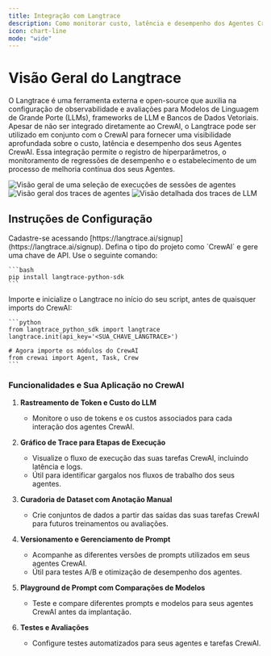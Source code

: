 ```yaml
---
title: Integração com Langtrace
description: Como monitorar custo, latência e desempenho dos Agentes CrewAI usando o Langtrace, uma ferramenta externa de observabilidade.
icon: chart-line
mode: "wide"
---
```


# Visão Geral do Langtrace

O Langtrace é uma ferramenta externa e open-source que auxilia na configuração de observabilidade e avaliações para Modelos de Linguagem de Grande Porte (LLMs), frameworks de LLM e Bancos de Dados Vetoriais.
Apesar de não ser integrado diretamente ao CrewAI, o Langtrace pode ser utilizado em conjunto com o CrewAI para fornecer uma visibilidade aprofundada sobre o custo, latência e desempenho dos seus Agentes CrewAI.
Essa integração permite o registro de hiperparâmetros, o monitoramento de regressões de desempenho e o estabelecimento de um processo de melhoria contínua dos seus Agentes.

![Visão geral de uma seleção de execuções de sessões de agentes](/images/langtrace1.png)
![Visão geral dos traces de agentes](/images/langtrace2.png)
![Visão detalhada dos traces de LLM](/images/langtrace3.png)

## Instruções de Configuração

<Steps>
   <Step title="Crie uma conta no Langtrace">
      Cadastre-se acessando [https://langtrace.ai/signup](https://langtrace.ai/signup).
   </Step>
   <Step title="Crie um projeto">
      Defina o tipo do projeto como `CrewAI` e gere uma chave de API.
   </Step>
   <Step title="Instale o Langtrace no seu projeto CrewAI">
      Use o seguinte comando:

    ```bash
    pip install langtrace-python-sdk
    ```
   </Step>
   <Step title="Importe o Langtrace">
      Importe e inicialize o Langtrace no início do seu script, antes de quaisquer imports do CrewAI:

    ```python
    from langtrace_python_sdk import langtrace
    langtrace.init(api_key='<SUA_CHAVE_LANGTRACE>')

    # Agora importe os módulos do CrewAI
    from crewai import Agent, Task, Crew
    ```
   </Step>
</Steps> 

### Funcionalidades e Sua Aplicação no CrewAI

1. **Rastreamento de Token e Custo do LLM**

   - Monitore o uso de tokens e os custos associados para cada interação dos agentes CrewAI.

2. **Gráfico de Trace para Etapas de Execução**

   - Visualize o fluxo de execução das suas tarefas CrewAI, incluindo latência e logs.
   - Útil para identificar gargalos nos fluxos de trabalho dos seus agentes.

3. **Curadoria de Dataset com Anotação Manual**

   - Crie conjuntos de dados a partir das saídas das suas tarefas CrewAI para futuros treinamentos ou avaliações.

4. **Versionamento e Gerenciamento de Prompt**

   - Acompanhe as diferentes versões de prompts utilizados em seus agentes CrewAI.
   - Útil para testes A/B e otimização de desempenho dos agentes.

5. **Playground de Prompt com Comparações de Modelos**

   - Teste e compare diferentes prompts e modelos para seus agentes CrewAI antes da implantação.

6. **Testes e Avaliações**

   - Configure testes automatizados para seus agentes e tarefas CrewAI.
